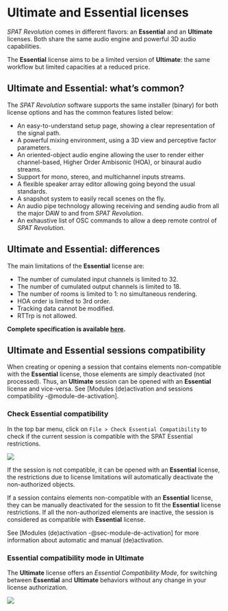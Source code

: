 # Ultimate and Essential licenses

_SPAT Revolution_ comes in different flavors: an **Essential** and an **Ultimate** licenses.
Both share the same audio engine and powerful 3D audio capabilities.

The **Essential** license aims to be a limited version of **Ultimate**: the same workflow but limited capacities at a reduced price.

## Ultimate and Essential: what's common?

The _SPAT Revolution_ software supports the same installer (binary) for both license options and has the common features listed below:

 - An easy-to-understand setup page, showing a clear representation of the signal path.
 - A powerful mixing environment, using a 3D view and perceptive factor parameters.
 - An oriented-object audio engine allowing the user to render either channel-based, Higher Order Ambisonic (HOA), or binaural audio streams.
 - Support for mono, stereo, and multichannel inputs streams.
 - A flexible speaker array editor allowing going beyond the usual standards.
 - A snapshot system to easily recall scenes on the fly.
 - An audio pipe technology allowing receiving and sending audio from all the major DAW to and from _SPAT Revolution_.
 - An exhaustive list of OSC commands to allow a deep remote control of _SPAT Revolution_.

## Ultimate and Essential: differences

The main limitations of the **Essential** license are:

- The number of cumulated input channels is limited to 32.
- The number of cumulated output channels is limited to 18.
- The number of rooms is limited to 1: no simultaneous rendering.
- HOA order is limited to 3rd order.
- Tracking data cannot be modified.
- RTTrp is not allowed.

 **Complete specification is available [here](https://www.flux.audio/project/spat-revolution/#specifications).**
<!-- TODO: update the complete spec --> 

## Ultimate and Essential sessions compatibility

When creating or opening a session that contains elements non-compatible with the **Essential** license, those elements are simply deactivated (not processed).
Thus, an **Ultimate** session can be opened with an **Essential** license and vice-versa. See [Modules (de)activation and sessions compatibility -@module-de-activation].

### Check Essential compatibility

In the top bar menu, click on ```File > Check Essential Compatibility``` to check if the current session is compatible with the SPAT Essential restrictions.

![](https://media.githubusercontent.com/media/FLUX-SE/doc_images/main/SpatR/Setup/EssentialAlreadyCompatible.png)

If the session is not compatible, it can be opened with an **Essential** license, the restrictions due to license limitations will automatically deactivate the non-authorized objects. 

:::{.callout-note}
If a session contains elements non-compatible with an **Essential** license, they can be manually deactivated for the session to fit the **Essential** license restrictions. If all the non-authorized elements are inactive, the session is considered as compatible with **Essential** license.
:::

See [Modules (de)activation -@sec-module-de-activation] for more information about automatic and manual (de)activation.

### Essential compatibility mode in Ultimate

The **Ultimate** license offers an _Essential Compatibility Mode_, for switching between **Essential** and **Ultimate** behaviors without any change in your license authorization.

![](https://media.githubusercontent.com/media/FLUX-SE/doc_images/main/SpatR/Setup/EssentialCompatibilityModeOn.png)

